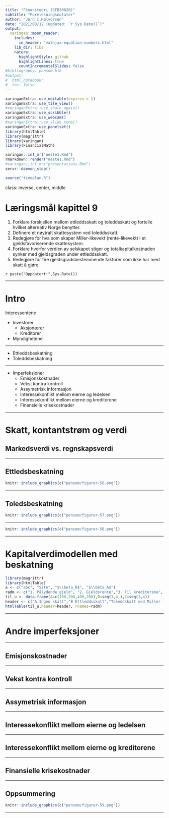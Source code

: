 ```yaml
---
title: "Finansteori (SFB30820)"
subtitle: "Forelesningsnotater"
author: "Jørn I.Halvorsen"
date: "2021/08/12 (updated: `r Sys.Date()`)"
output:
  xaringan::moon_reader:
    includes:
      in_header: "mathjax-equation-numbers.html"
    lib_dir: libs
    nature:
      highlightStyle: github
      highlightLines: true
      countIncrementalSlides: false
#bibliography: pensum.bib
#output: 
#  html_notebook:
#  toc: false
---
```


```r
xaringanExtra::use_editable(expires = 1)
xaringanExtra::use_tile_view()
#xaringanExtra::use_share_again()
xaringanExtra::use_scribble()
xaringanExtra::use_webcam()
#xaringanExtra::use_slide_tone()
xaringanExtra::use_panelset()
library(htmlTable)
library(magrittr)
library(xaringan)
library(FinancialMath)
```

```r
xaringan::inf_mr("neste1.Rmd")
rmarkdown::render("neste1.Rmd")
#xaringan::inf_mr("presentations.Rmd")
servr::daemon_stop()
```

```r
source("timeplan.R")
```

class: inverse, center, middle

# Læringsmål kapittel 9
1. Forklare forskjellen mellom ettleddsskatt og toleddsskatt og fortelle hvilket alternativ Norge benytter.
1. Definere et nøytralt skattesystem ved toleddsskatt.
1. Redegjøre for hva som skaper Miller-likevekt (rente-likevekt) i et gjeldsfavoriserende skattesystem.
1. Forklare hvorfor verdien av selskapet stiger og totalkapitalkostnaden synker med gjeldsgraden under ettleddsskatt.
1. Redegjøre for fire gjeldsgradsbestemmende faktorer som ikke har med skatt å gjøre.

`r paste("Oppdatert:",Sys.Date())`

---

# Intro

Interessentene

- Investorer
	- Aksjonærer
	- Kreditorer
- Myndighetene

---

- Ettleddsbeskatning
- Toleddsbeskatning

---

- Imperfeksjoner
	- Emisjonskostnader
	- Vekst kontra kontroll
	- Assymetrisk informasjon
	- Interessekonflikt mellom eierne og ledelsen
	- Interessekonflikt mellom eierne og kreditorene
	- Finansielle krisekostnader

---

# Skatt, kontantstrøm og verdi

## Markedsverdi vs. regnskapsverdi

---

## Ettledsbeskatning

```r
knitr::include_graphics(c("pensum/figurer-56.png"))
```

---

## Toledsbeskatning

```r
knitr::include_graphics(c("pensum/figurer-57.png"))
```

---

```r
knitr::include_graphics(c("pensum/figurer-58.png"))
```

---

# Kapitalverdimodellen med beskatning

```r
library(magrittr)
library(htmlTable)
a <- c("abc", "Site", "$\\beta_0$", "$\\beta_A$")
radm <- c("1. Pålydende gjeld", "2. Gjeldsrente","3. Til kreditorene", "4.")
til_u <- data.frame(A=c(100,200,400,200),B=seq(1,4,),C=seq(1,4))
header <- c("A Ingen skatt","B Ettleddsskatt","Toleddskatt med Miller likevekt")
htmlTable(til_u,header=header, rnames=radm)
```
---

# Andre imperfeksjoner

---

## Emisjonskostnader 

---

## Vekst kontra kontroll 

---

## Assymetrisk informasjon 

---

## Interessekonflikt mellom eierne og ledelsen

---

## Interessekonflikt mellom eierne og kreditorene

---

## Finansielle krisekostnader

---

## Oppsummering

```r
knitr::include_graphics(c("pensum/figurer-59.png"))
```

---

